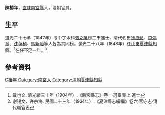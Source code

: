 {{Otheruses|other=名为陈椿年的其他人物|陈虞孙}}

'''陳椿年'''，[[直隸|直隸]][[南宮縣|南宮縣]]人，清朝官員。

== 生平 ==
道光二十七年（1847年）考中丁未科[[張之萬|張之萬]]榜三甲進士。清代名臣[[徐樹銘|徐樹銘]]、[[李鴻章|李鴻章]]、[[沈葆楨|沈葆楨]]、[[馬新貽|馬新貽]]等人皆為其同榜。道光二十八年（1848年）任[[山東|山東]][[夏津縣|夏津縣]][[知縣|知縣]]。<ref>戴也文. 清光緒三十年（1904年）.《南宮縣志》卷十·選舉表上·進士</ref>在任不足一年。<ref>谢锡文、许宗海. 民國二十三年（1934年）.《夏津縣志續編》卷六·官守志·清代職官表</ref>

== 參考資料 ==
{{reflist}}

{{道光二十七年丁未科殿試金榜}}

{{Authority control}}

{{DEFAULTSORT:Chen陳}}
[[Category:陳姓|C椿年]]
[[Category:南宮人|Category:南宮人]]
[[Category:清朝夏津縣知縣|Category:清朝夏津縣知縣]]


{{清朝人物小作品}}
